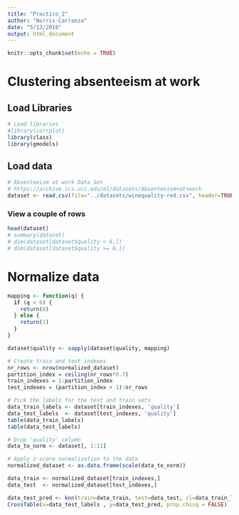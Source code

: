 ```yaml
---
title: "Practico_2"
author: "Norris-Carranza"
date: "5/13/2018"
output: html_document
---
```


```r
knitr::opts_chunk$set(echo = TRUE)
```

# Clustering absenteeism at work

## Load Libraries

```r
# Load libraries
#library(corrplot)
library(class)
library(gmodels)
```

## Load data

```r
# Absenteeism at work Data Set
# https://archive.ics.uci.edu/ml/datasets/Absenteeism+at+work
dataset <- read.csv(file="../datasets/winequality-red.csv", header=TRUE, sep=",")
```

### View a couple of rows

```r
head(dataset)
# summary(dataset)
# dim(dataset[dataset$quality < 6,])
# dim(dataset[dataset$quality >= 6,])
```

# Normalize data
```r
mapping <- function(q) {
  if (q < 6) {
    return(0)
  } else {
    return(1)
  } 
}

dataset$quality <- sapply(dataset$quality, mapping)

# Create train and test indexes
nr_rows <- nrow(normalized_dataset)
partition_index = ceiling(nr_rows*0.7)
train_indexes = 1:partition_index
test_indexes = (partition_index + 1):nr_rows

# Pick the labels for the test and train sets
data_train_labels <- dataset[train_indexes, 'quality']
data_test_labels  <- dataset[test_indexes, 'quality']
table(data_train_labels)
table(data_test_labels)

# Drop 'quality' column
data_to_norm <- dataset[, 1:11]

# Apply z-score normalization to the data
normalized_dataset <- as.data.frame(scale(data_to_norm))

data_train <- normalized_dataset[train_indexes,]
data_test  <- normalized_dataset[test_indexes,]

data_test_pred <- knn(train=data_train, test=data_test, cl=data_train_labels, k=2)
CrossTable(x=data_test_labels , y=data_test_pred, prop.chisq = FALSE)
```

